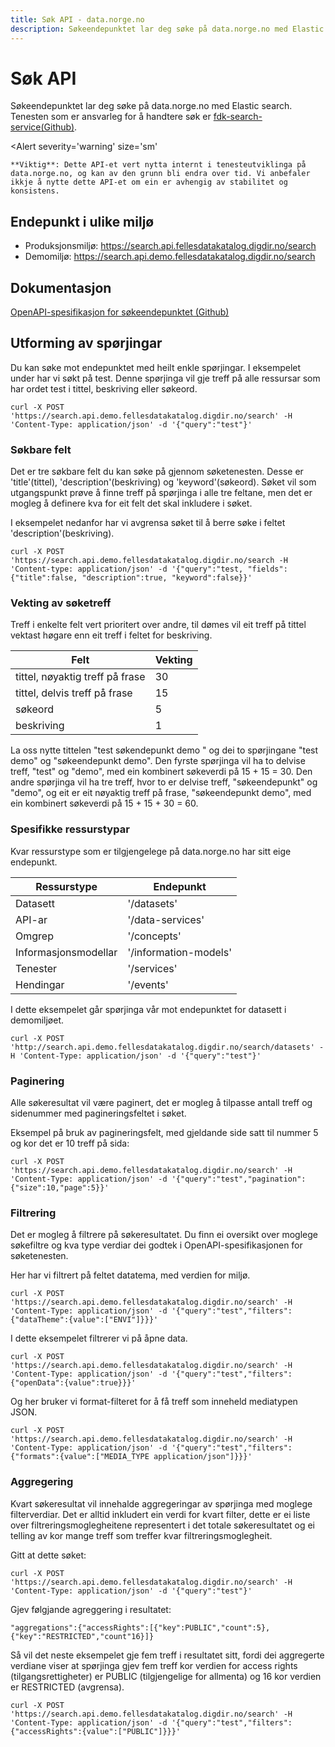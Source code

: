 ```yaml
---
title: Søk API - data.norge.no
description: Søkeendepunktet lar deg søke på data.norge.no med Elastic search.
---
```


# Søk API

<Ingress size='xs'>Søkeendepunktet lar deg søke på data.norge.no med Elastic search. 
Tenesten som er ansvarleg for å handtere søk er [fdk-search-service(Github)](https://github.com/Informasjonsforvaltning/fdk-search-service).</Ingress>

<Alert
    severity='warning'
    size='sm'
>
    **Viktig**: Dette API-et vert nytta internt i tenesteutviklinga på data.norge.no, og kan av den grunn bli endra over tid. Vi anbefaler ikkje å nytte dette API-et om ein er avhengig av stabilitet og konsistens.
</Alert> 

## Endepunkt i ulike miljø

* Produksjonsmiljø: https://search.api.fellesdatakatalog.digdir.no/search 
* Demomiljø:  https://search.api.demo.fellesdatakatalog.digdir.no/search

## Dokumentasjon

[OpenAPI-spesifikasjon for søkeendepunktet (Github)](https://raw.githubusercontent.com/Informasjonsforvaltning/fdk-search-service/main/openapi.yaml) 

## Utforming av spørjingar

Du kan søke mot endepunktet med heilt enkle spørjingar. I eksempelet under har vi søkt på test. Denne spørjinga vil gje treff på alle ressursar som har ordet test i tittel, beskriving eller søkeord. 
```Shell
curl -X POST 'https://search.api.demo.fellesdatakatalog.digdir.no/search' -H 'Content-Type: application/json' -d '{"query":"test"}'
```

### Søkbare felt

Det er tre søkbare felt du kan søke på gjennom søketenesten. Desse er 'title'(tittel), 'description'(beskriving) og 'keyword'(søkeord). 
Søket vil som utgangspunkt prøve å finne treff på spørjinga i alle tre feltane, men det er mogleg å definere kva for eit felt det skal inkludere i søket. 

I eksempelet nedanfor har vi avgrensa søket til å berre søke i feltet 'description'(beskriving).

```Shell
curl -X POST 'https://search.api.demo.fellesdatakatalog.digdir.no/search -H 'Content-type: application/json' -d '{"query":"test, "fields": {"title":false, "description":true, "keyword":false}}'
```

### Vekting av søketreff

Treff i enkelte felt vert prioritert over andre, til dømes vil eit treff på tittel vektast høgare enn eit treff i feltet for beskriving. 

| Felt | Vekting |
| ----- | ----- | 
| tittel, nøyaktig treff på frase | 30 |
| tittel, delvis treff på frase | 15 |
| søkeord | 5 | 
| beskriving | 1 |

La oss nytte tittelen "test søkendepunkt demo " og dei to spørjingane "test demo" og "søkeendepunkt demo". Den fyrste spørjinga vil ha to delvise treff, "test" og "demo", med ein kombinert søkeverdi på 15 + 15 = 30. 
Den andre spørjinga vil ha tre treff, hvor to er delvise treff, "søkeendepunkt" og "demo", og eit er eit nøyaktig treff på frase, "søkeendepunkt demo", med ein kombinert søkeverdi på 15 + 15 + 30 = 60. 

### Spesifikke ressurstypar

Kvar ressurstype som er tilgjengelege på data.norge.no har sitt eige endepunkt.

| Ressurstype | Endepunkt |
| ----- | ----- | 
| Datasett | '/datasets' |
| API-ar | '/data-services' |
| Omgrep | '/concepts' | 
| Informasjonsmodellar | '/information-models' |
| Tenester | '/services' |
| Hendingar | '/events' | 

I dette eksempelet går spørjinga vår mot endepunktet for datasett i demomiljøet.
```Shell
curl -X POST 'http://search.api.demo.fellesdatakatalog.digdir.no/search/datasets' -H 'Content-Type: application/json' -d '{"query":"test"}'
```

### Paginering
Alle søkeresultat vil være paginert, det er mogleg å tilpasse antall treff og sidenummer med pagineringsfeltet i søket. 

Eksempel på bruk av pagineringsfelt, med gjeldande side satt til nummer 5 og kor det er 10 treff på sida: 
```Shell
curl -X POST 'https://search.api.demo.fellesdatakatalog.digdir.no/search' -H 'Content-Type: application/json' -d '{"query":"test","pagination":{"size":10,"page":5}}'
```

### Filtrering

Det er mogleg å filtrere på søkeresultatet. Du finn ei oversikt over moglege søkefiltre og kva type verdiar dei godtek i OpenAPI-spesifikasjonen for søketenesten.

Her har vi filtrert på feltet datatema, med verdien for miljø. 
```Shell
curl -X POST 'https://search.api.demo.fellesdatakatalog.digdir.no/search' -H 'Content-Type: application/json' -d '{"query":"test","filters":{"dataTheme":{value":["ENVI"]}}}'
```

I dette eksempelet filtrerer vi på åpne data. 
```Shell
curl -X POST 'https://search.api.demo.fellesdatakatalog.digdir.no/search' -H 'Content-Type: application/json' -d '{"query":"test","filters":{"openData":{value":true}}}'
```

Og her bruker vi format-filteret for å få treff som inneheld mediatypen JSON. 
```Shell
curl -X POST 'https://search.api.demo.fellesdatakatalog.digdir.no/search' -H 'Content-Type: application/json' -d '{"query":"test","filters":{"formats":{value":["MEDIA_TYPE application/json"]}}}'
```

### Aggregering

Kvart søkeresultat vil innehalde aggregeringar av spørjinga med moglege filterverdiar. Det er alltid inkludert ein verdi for kvart filter, 
dette er ei liste over filtreringsmoglegheitene representert i det totale søkeresultatet og ei telling av kor mange treff som treffer kvar filtreringsmoglegheit.

Gitt at dette søket: 
```Shell
curl -X POST 'https://search.api.demo.fellesdatakatalog.digdir.no/search' -H 'Content-Type: application/json' -d '{"query":"test"}'
```

Gjev følgjande agreggering i resultatet: 
```
"aggregations":{"accessRights":[{"key":PUBLIC","count":5},{"key":"RESTRICTED","count"16}]}
```

Så vil det neste eksempelet gje fem treff i resultatet sitt, fordi dei aggregerte verdiane viser at spørjinga gjev fem treff kor verdien for access rights (tilgangsrettigheter) er PUBLIC (tilgjengelige for allmenta)
og 16 kor verdien er RESTRICTED (avgrensa). 
```Shell
curl -X POST 'https://search.api.demo.fellesdatakatalog.digdir.no/search' -H 'Content-Type: application/json' -d '{"query":"test","filters":{"accessRights":{value":["PUBLIC"]}}}'
```